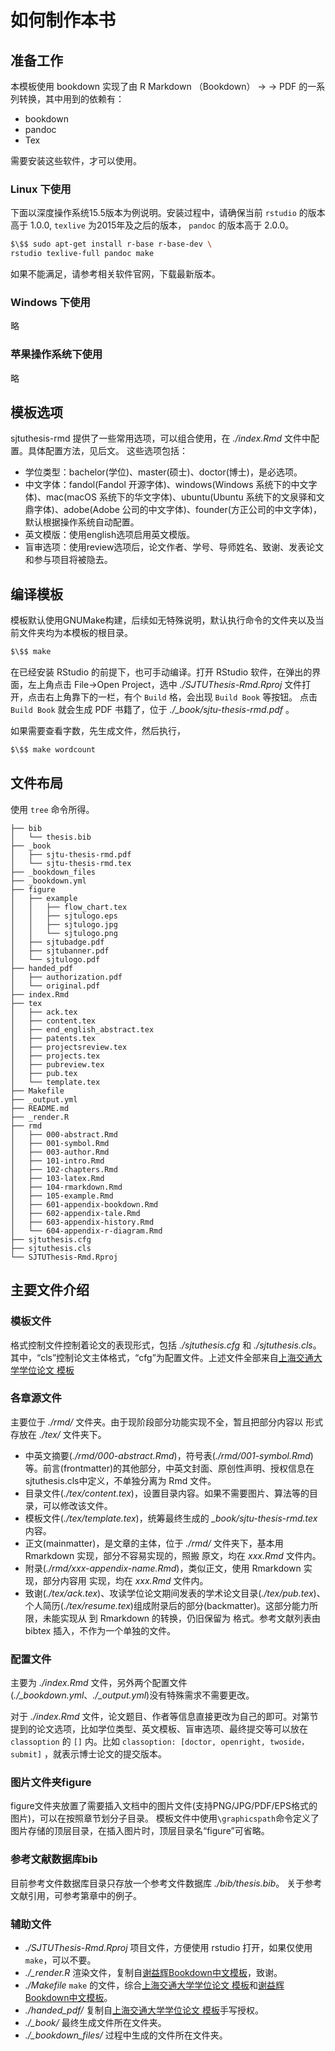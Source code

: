 # 如何制作本书 {#chap:makebook}

## 准备工作

本模板使用 bookdown 实现了由 R Markdown （Bookdown） -> \LaTeX -> PDF 的一系列转换，其中用到的依赖有：

- bookdown
- pandoc
- Tex

需要安装这些软件，才可以使用。

### Linux 下使用

下面以深度操作系统15.5版本为例说明。安装过程中，请确保当前 `rstudio` 的版本高于 1.0.0, `texlive` 为2015年及之后的版本， `pandoc` 的版本高于 2.0.0。

```.bash
$\$$ sudo apt-get install r-base r-base-dev \
rstudio texlive-full pandoc make
```

如果不能满足，请参考相关软件官网，下载最新版本。

### Windows 下使用

略

### 苹果操作系统下使用

略

## 模板选项 {#intro:options}

sjtuthesis-rmd 提供了一些常用选项，可以组合使用，在 *./index.Rmd* 文件中配置。具体配置方法，见后文。
这些选项包括：

- 学位类型：bachelor(学位)、master(硕士)、doctor(博士)，是必选项。
- 中文字体：fandol(Fandol 开源字体)、windows(Windows 系统下的中文字体)、mac(macOS 系统下的华文字体)、ubuntu(Ubuntu 系统下的文泉驿和文鼎字体)、adobe(Adobe 公司的中文字体)、founder(方正公司的中文字体)，默认根据操作系统自动配置。
- 英文模版：使用english选项启用英文模版。
- 盲审选项：使用review选项后，论文作者、学号、导师姓名、致谢、发表论文和参与项目将被隐去。

## 编译模板

模板默认使用GNUMake构建，后续如无特殊说明，默认执行命令的文件夹以及当前文件夹均为本模板的根目录。

```.bash
$\$$ make
```

在已经安装 RStudio 的前提下，也可手动编译。打开 RStudio 软件，在弹出的界面，左上角点击 File->Open Project，选中 *./SJTUThesis-Rmd.Rproj* 文件打开，点击右上角靠下的一栏，有个 `Build` 格，会出现 `Build Book` 等按钮。
点击 `Build Book` 就会生成 PDF 书籍了，位于 *./\_book/sjtu-thesis-rmd.pdf* 。

如果需要查看字数，先生成文件，然后执行，

```.bash
$\$$ make wordcount
```

## 文件布局

使用 `tree` 命令所得。
```.block2
├── bib
│   └── thesis.bib
├── _book
│   ├── sjtu-thesis-rmd.pdf
│   └── sjtu-thesis-rmd.tex
├── _bookdown_files
├── _bookdown.yml
├── figure
│   ├── example
│   │   ├── flow_chart.tex
│   │   ├── sjtulogo.eps
│   │   ├── sjtulogo.jpg
│   │   └── sjtulogo.png
│   ├── sjtubadge.pdf
│   ├── sjtubanner.pdf
│   └── sjtulogo.pdf
├── handed_pdf
│   ├── authorization.pdf
│   └── original.pdf
├── index.Rmd
├── tex
│   ├── ack.tex
│   ├── content.tex
│   ├── end_english_abstract.tex
│   ├── patents.tex
│   ├── projectsreview.tex
│   ├── projects.tex
│   ├── pubreview.tex
│   ├── pub.tex
│   └── template.tex
├── Makefile
├── _output.yml
├── README.md
├── _render.R
├── rmd
│   ├── 000-abstract.Rmd
│   ├── 001-symbol.Rmd
│   ├── 003-author.Rmd
│   ├── 101-intro.Rmd
│   ├── 102-chapters.Rmd
│   ├── 103-latex.Rmd
│   ├── 104-rmarkdown.Rmd
│   ├── 105-example.Rmd
│   ├── 601-appendix-bookdown.Rmd
│   ├── 602-appendix-tale.Rmd
│   ├── 603-appendix-history.Rmd
│   └── 604-appendix-r-diagram.Rmd
├── sjtuthesis.cfg
├── sjtuthesis.cls
└── SJTUThesis-Rmd.Rproj
```

## 主要文件介绍

### \LaTeX 模板文件

格式控制文件控制着论文的表现形式，包括 *./sjtuthesis.cfg* 和 *./sjtuthesis.cls*。
其中，“cls”控制论文主体格式，“cfg”为配置文件。上述文件全部来自[上海交通大学学位论文 \LaTeX 模板](https://github.com/sjtug/SJTUThesis)

### 各章源文件

主要位于 *./rmd/* 文件夹。由于现阶段部分功能实现不全，暂且把部分内容以 \LaTeX 形式存放在 *./tex/* 文件夹下。

- 中英文摘要(*./rmd/000-abstract.Rmd*)，符号表(*./rmd/001-symbol.Rmd*)等。前言(frontmatter)的其他部分，中英文封面、原创性声明、授权信息在sjtuthesis.cls中定义，不单独分离为 Rmd 文件。
- 目录文件(*./tex/content.tex*)，设置目录内容。如果不需要图片、算法等的目录，可以修改该文件。
- 模板文件(*./tex/template.tex*)，统筹最终生成的 *\_book/sjtu-thesis-rmd.tex* 内容。
- 正文(mainmatter)，是文章的主体，位于 *./rmd/* 文件夹下，基本用 Rmarkdown 实现，部分不容易实现的，照搬 \LaTeX 原文，均在 *xxx.Rmd* 文件内。
- 附录(*./rmd/xxx-appendix-name.Rmd*)，类似正文，使用 Rmarkdown 实现，部分内容用 \LaTeX 实现，均在 *xxx.Rmd* 文件内。
- 致谢(*./tex/ack.tex*)、攻读学位论文期间发表的学术论文目录(*./tex/pub.tex*)、个人简历(*./tex/resume.tex*)组成附录后的部分(backmatter)。这部分能力所限，未能实现从 \LaTeX 到 Rmarkdown 的转换，仍旧保留为 \LaTeX 格式。参考文献列表由 bibtex 插入，不作为一个单独的文件。

### 配置文件

主要为 *./index.Rmd* 文件，另外两个配置文件(*./\_bookdown.yml*、*./\_output.yml*)没有特殊需求不需要更改。

对于 *./index.Rmd* 文件，论文题目、作者等信息直接更改为自己的即可。对第\ref{intro:options}节提到的论文选项，比如学位类型、英文模板、盲审选项、最终提交等可以放在 `classoption` 的 `[]` 内。比如 `classoption: [doctor, openright, twoside， submit]` ，就表示博士论文的提交版本。

### 图片文件夹figure {#intro:fig}

figure文件夹放置了需要插入文档中的图片文件(支持PNG/JPG/PDF/EPS格式的图片)，可以在按照章节划分子目录。
模板文件中使用`\graphicspath`命令定义了图片存储的顶层目录，在插入图片时，顶层目录名“figure”可省略。

### 参考文献数据库bib {#intro:bib}

目前参考文件数据库目录只存放一个参考文件数据库 *./bib/thesis.bib*。
关于参考文献引用，可参考第\ref{chap:latex}章中的例子。

### 辅助文件

- *./SJTUThesis-Rmd.Rproj* 项目文件，方便使用 rstudio 打开，如果仅使用 `make`，可以不要。
- *./\_render.R* 渲染文件，复制自[谢益辉Bookdown中文模板](https://github.com/yihui/bookdown-chinese)，致谢。
- *./Makefile* `make` 的文件，综合[上海交通大学学位论文 \LaTeX 模板](https://github.com/sjtug/SJTUThesis)和[谢益辉Bookdown中文模板](https://github.com/yihui/bookdown-chinese)。
- *./handed_pdf/* 复制自[上海交通大学学位论文 \LaTeX 模板](https://github.com/sjtug/SJTUThesis)手写授权。
- *./\_book/* 最终生成文件所在文件夹。
- *./\_bookdown\_files/* 过程中生成的文件所在文件夹。